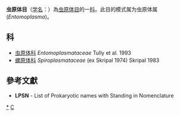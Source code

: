 {{Automatic taxobox
| taxon = Entomoplasmatales
| authority = Tully et al., 1993
| type genus = 虫原体属<br>''Entomoplasma''
| type genus authority = Tully et al., 1993
}}
''' 虫原体目'''（[[学名|学名]]：{{lang|la|''Entomoplasmatales''}}）為[[虫原体目|虫原体目]]的一[[科|科]]。此目的模式属为虫原体属(''Entomoplasma'')。

==科==
* [[虫原体科|虫原体科]] ''Entomoplasmataceae'' Tully et al. 1993
* [[螺原体科|螺原体科]] ''Spiroplasmataceae'' (ex Skripal 1974) Skripal 1983

==參考文獻==
{{reflist}}
* '''LPSN''' - List of Prokaryotic names with Standing in Nomenclature
{{细菌分类}}
{{taxonbar}}

[[Category:_虫原体目|*]]
[[Category:1993年描述的分类群|C]]